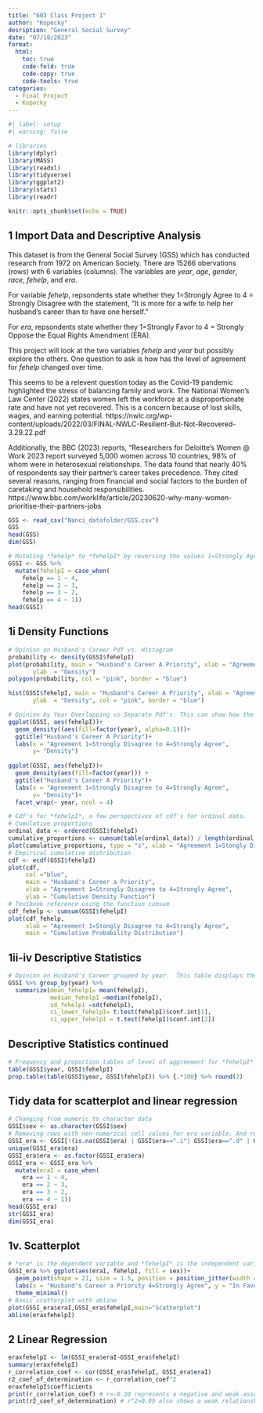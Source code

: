 ```yaml
---
title: "603 Class Project 1"
author: "Kopecky"
desription: "General Social Survey"
date: "07/18/2023"
format:
  html:
    toc: true
    code-fold: true
    code-copy: true
    code-tools: true
categories:
  - Final Project
  - Kopecky
---
```


```r
#| label: setup
#| warning: false

# libraries
library(dplyr)
library(MASS)
library(readxl)
library(tidyverse)
library(ggplot2)
library(stats)
library(readr)

knitr::opts_chunk$set(echo = TRUE)
```

## 1 Import Data and Descriptive Analysis
This dataset is from the General Social Survey (GSS) which has conducted research from 1972 on American Society. There are 15266 obervations (rows) with 6 variables (columns). The variables are *year*, *age*, *gender*, *race*, *fehelp*, and *era*. 

For variable *fehelp*, repsondents state whether they 1=Strongly Agree to 4 = Strongly Disagree with the statement, "It is more for a wife to help her husband's career than to have one herself." 

For *era*, repsondents state whether they 1=Strongly Favor to 4 = Strongly Oppose the Equal Rights Amendment (ERA). 

This project will look at the two variables *fehelp* and *year* but possibly explore the others. One question to ask is how has the level of agreement for *fehelp* changed over time.  

This seems to be a relevent question today as the Covid-19 pandemic highlighted the stress of balancing family and work. The National Women's Law Center (2022) states women left the workforce at a disproportionate rate and have not yet recovered. This is a concern because of lost skills, wages, and earning potential. https://nwlc.org/wp-content/uploads/2022/03/FINAL-NWLC-Resilient-But-Not-Recovered-3.29.22.pdf

Additionally, the BBC (2023) reports, "Researchers for Deloitte’s Women @ Work 2023 report surveyed 5,000 women across 10 countries, 98% of whom were in heterosexual relationships. The data found that nearly 40% of respondents say their partner’s career takes precedence. They cited several reasons, ranging from financial and social factors to the burden of caretaking and household responsibilities. https://www.bbc.com/worklife/article/20230620-why-many-women-prioritise-their-partners-jobs

```r

GSS <- read_csv("Nanci_datafolder/GSS.csv")
GSS
head(GSS)
dim(GSS)
```

```r
# Mutating *fehelp* to *fehelpI* by reversing the values 1=Strongly Agree through 4=Strongly Disagree to 1=Strongly Disagree through 4=Strongly Agree because it seems more intuitive for graphing. 
GSSI <- GSS %>% 
  mutate(fehelpI = case_when(
    fehelp == 1 ~ 4, 
    fehelp == 2 ~ 3, 
    fehelp == 3 ~ 2, 
    fehelp == 4 ~ 1))
head(GSSI)
```

## 1i Density Functions

```r
# Opinion on Husband's Career Pdf vs. Histogram
probability <- density(GSSI$fehelpI)
plot(probability, main = "Husband's Career A Priority", xlab = "Agreement 1=Strongly Agree to 4=Strongly Disagree", 
       ylab  = "Density")
polygon(probability, col = "pink", border = "blue")

hist(GSSI$fehelpI, main = "Husband's Career A Priority", xlab = "Agreement 1=Strongly Disagree to 4=Strongly Agree", 
       ylab  = "Density", col = "pink", border = "blue")
```

```r
# Opinion by Year Overlapping vs Separate Pdf's. This can show how the level of aggreement for *fehelpI* has shifted overtime from 1977 to 1998. 
ggplot(GSSI, aes(fehelpI))+
  geom_density((aes(fill=factor(year), alpha=0.1)))+
  ggtitle("Husband's Career A Priority")+
  labs(x = "Agreement 1=Strongly Disagree to 4=Strongly Agree", 
       y= "Density")
                
ggplot(GSSI, aes(fehelpI))+
  geom_density(aes(fill=factor(year))) +
  ggtitle("Husband's Career A Priority")+
  labs(x = "Agreement 1=Strongly Disagree to 4=Strongly Agree", 
       y= "Density")+
  facet_wrap(~ year, ncol = 4)
```

```r
# Cdf's for *fehelpI*, a few perspectives of cdf's for ordinal data. 
# Cumulative proportions
ordinal_data <- ordered(GSSI$fehelpI)
cumulative_proportions <- cumsum(table(ordinal_data)) / length(ordinal_data)
plot(cumulative_proportions, type = "s", xlab = "Agreement 1=Stongly Disagree to 4=Strongly Agree", ylab = "Cumulative Proportion")
# Empirical cumulative distribution
cdf <- ecdf(GSSI$fehelpI)
plot(cdf, 
     col ="blue",
     main = "Husband's Career a Priority", 
     xlab = "Agreement 1=Strongly Disagree to 4=Strongly Agree", 
     ylab = "Cumulative Density Function")
# Textbook reference using the function cumsum
cdf_fehelp <- cumsum(GSSI$fehelpI)
plot(cdf_fehelp,
     xlab = "Agreement 1=Stongly Disagree to 4=Strongly Agree",
     main = "Cumulative Probability Distribution")
```

## 1ii-iv Descriptive Statistics

```r
# Opinion on Husband's Career grouped by year.  This table displays the mean, median, standard deviation and confidence intervals for *fehelpI* The mean level of agreement about making the husband's career a priority changed from 3=Agree to 2=Disagree and the standard deviation changed from 0.80 in 1972 to 0.74 in 1996. 
GSSI %>% group_by(year) %>% 
  summarize(mean_fehelpI= mean(fehelpI),
            median_fehelpI =median(fehelpI),
            sd_fehelpI =sd(fehelpI), 
            ci_lower_fehelpI= t.test(fehelpI)$conf.int[1],
            ci_upper_fehelpI = t.test(fehelpI)$conf.int[2])
```

## Descriptive Statistics continued

```r
# Frequency and proportion tables of level of aggreement for *fehelpI* grouped by year
table(GSSI$year, GSSI$fehelpI)
prop.table(table(GSSI$year, GSSI$fehelpI)) %>% {.*100} %>% round(2)
```

## Tidy data for scatterplot and linear regression

```r
# Changing from numeric to character data
GSSI$sex <- as.character(GSSI$sex)
# Removing rows with non-numerical cell values for era variable. And reversing the values 1=Strongly Favor - 4=Strongly Oppose to 1=Strongly Oppose - 4=Strongly Favor because it seems more intuitive for graphing. This was only collected in 1972.
GSSI_era <- GSSI[!(is.na(GSSI$era) | GSSI$era==".i"| GSSI$era==".d" | GSSI$era==".n"), ]
unique(GSSI_era$era)
GSSI_era$era <- as.factor(GSSI_era$era)
GSSI_era <- GSSI_era %>% 
  mutate(eraI = case_when(
    era == 1 ~ 4, 
    era == 2 ~ 3, 
    era == 3 ~ 2, 
    era == 4 ~ 1))
head(GSSI_era)
str(GSSI_era)
dim(GSSI_era)
```

## 1v. Scatterplot

```r
# *era* is the dependent variable and *fehelpI* is the independent variable.  The position_jitter function was used to visualize the overlapping points. 
GSSI_era %>% ggplot(aes(eraI, fehelpI, fill = sex))+
  geom_point(shape = 21, size = 1.5, position = position_jitter(width = 0.2, height = 0.2)) + 
  labs(x = "Husband's Career a Priority 4=Strongly Agree", y = "In Favor of ERA 4=Strongly Favor") + 
  theme_minimal()
# Basic scatterplot with abline
plot(GSSI_era$eraI,GSSI_era$fehelpI,main="Scatterplot")
abline(eraxfehelpI)
```

## 2 Linear Regression

```r
eraxfehelpI <- lm(GSSI_era$eraI~GSSI_era$fehelpI)
summary(eraxfehelpI)
r_correlation_coef <- cor(GSSI_era$fehelpI, GSSI_era$eraI)
r2_coef_of_determination <- r_correlation_coef^2
eraxfehelpI$coefficients
print(r_correlation_coef) # r=-0.30 represents a negative and weak association between the variables
print(r2_coef_of_determination) # r^2=0.09 also shows a weak relationship between the variables such that only about 9% of the variation in *eraI* is determined by the variation in *fehelpI*
```
